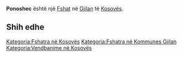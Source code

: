 {{Fshat në Kosovës
 | Emri                = Ponoshec
| sqi_N_name = Ponoshec
| sqi_N_FULL_NAME_RO = Ponoshec
| sqi_N_FULL_NAME_ND_RO = Ponoshec
| sqi_N_SORT_NAME_RG = PONOSHEC
| sqi_N_FULL_NAME_RG = Ponoshec
| sqi_N_FULL_NAME_ND_RG = Ponoshec
| srp_N_name = Ponoševac
| srp_N_FULL_NAME_RO = Ponoševac
| srp_N_FULL_NAME_ND_RO = Ponosevac
| srp_N_SORT_NAME_RG = PONOSEVAC
| srp_N_FULL_NAME_RG = Ponoševac
| srp_N_FULL_NAME_ND_RG = Ponosevac
| srp_NS_name = Поношевац
| srp_NS_FULL_NAME_RO = Поношевац
| srp_NS_FULL_NAME_ND_RO = Поношевац
| srp_NS_SORT_NAME_RG = ПОНОШЕВАЦ
| srp_NS_FULL_NAME_RG = Поношевац
| srp_NS_FULL_NAME_ND_RG = Поношевац

 | Emri (Rasa dhanore) = 
 | Figura              = 
 | Shteti              = Kosovo
 | Komuna              = Gjilan
 | Kodi postar         = 
 | Sipërfaqja          = 

 | Popullsia           = 

 | Regj. i popullsisë  = 
 | Dend. e popullsisë  = 
 | Faqja zyrtare       = 
 <!--- Koordinatat ----> 
 | Gjerësia            = 42.406944
 | Gjatësia            = 20.283611
 | Lartësia            = 
}}
'''Ponoshec''' është një [[Fshat]] në [[Gjilan]] të [[Kosovës]].

<!-- == Gjeografia == -->
<!-- == Historia == -->
<!-- == Demografia == -->
== Shih edhe ==
{{Komuna Gjilan}}
{{Kosovo-Administrata-Cung}}

[[Kategoria:Fshatra në Kosovës]]
[[Kategoria:Fshatra në Kommunes Gjilan]]
[[Kategoria:Vendbanime në Kosovës]]